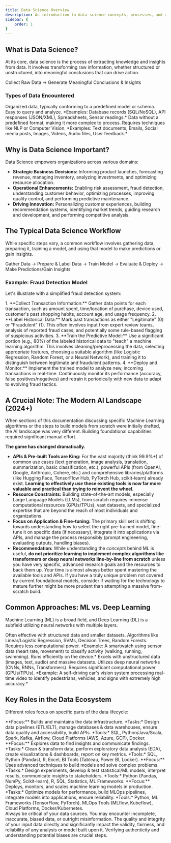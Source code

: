 ```yaml
---
title: Data Science Overview
description: An introduction to data science concepts, processes, and roles.
sidebar: {
    order: 1
}
---
```



## What is Data Science?

At its core, data science is the process of extracting knowledge and insights from data. It involves transforming raw information, whether structured or unstructured, into meaningful conclusions that can drive action.

<Aside type="note" title="Goal">
  Collect Raw Data → Generate Meaningful Conclusions & Insights
</Aside>

### Types of Data Encountered

<CardGrid>
  <Card title="Structured Data" icon="table">
    Organized data, typically conforming to a predefined model or schema. Easy to query and analyze.
    *Examples: Database records (SQL/NoSQL), API responses (JSON/XML), Spreadsheets, Sensor readings.*
  </Card>
  <Card title="Unstructured Data" icon="file-text">
    Data without a predefined format, making it more complex to process. Requires techniques like NLP or Computer Vision.
    *Examples: Text documents, Emails, Social media posts, Images, Videos, Audio files, User feedback.*
  </Card>
</CardGrid>

## Why is Data Science Important?

Data Science empowers organizations across various domains:

-   **Strategic Business Decisions:** Informing product launches, forecasting revenue, managing inventory, analyzing investments, and optimizing resource allocation.
-   **Operational Enhancements:** Enabling risk assessment, fraud detection, understanding customer behavior, optimizing processes, improving quality control, and performing predictive maintenance.
-   **Driving Innovation:** Personalizing customer experiences, building recommendation systems, identifying market trends, guiding research and development, and performing competitive analysis.

## The Typical Data Science Workflow

While specific steps vary, a common workflow involves gathering data, preparing it, training a model, and using that model to make predictions or gain insights.

<Aside type="note" title="General Process">
  Gather Data → Prepare & Label Data → Train Model → Evaluate & Deploy → Make Predictions/Gain Insights
</Aside>

### Example: Fraud Detection Model

Let's illustrate with a simplified fraud detection system:

<Steps>
  1.  **Collect Transaction Information:** Gather data points for each transaction, such as amount spent, time/location of purchase, device used, customer's past shopping habits, account age, and usage frequency.
  2.  **Label Historical Data:** Mark past transactions as either "Legitimate" (0) or "Fraudulent" (1). This often involves input from expert review teams, analysis of reported fraud cases, and potentially some rule-based flagging of suspicious activities.
  3.  **Train the Predictive Model:** Use a significant portion (e.g., 80%) of the labeled historical data to "teach" a machine learning algorithm. This involves cleaning/preprocessing the data, selecting appropriate features, choosing a suitable algorithm (like Logistic Regression, Random Forest, or a Neural Network), and training it to distinguish between legitimate and fraudulent patterns.
  4.  **Deploy and Monitor:** Implement the trained model to analyze new, incoming transactions in real-time. Continuously monitor its performance (accuracy, false positives/negatives) and retrain it periodically with new data to adapt to evolving fraud tactics.
</Steps>

## A Crucial Note: The Modern AI Landscape (2024+)

<Aside type="caution" title="Read This Before Diving Deep!">
  When sections of this documentation discussing specific Machine Learning algorithms or the steps to build models from scratch were initially drafted, the AI landscape was very different. Building foundational capabilities required significant manual effort.

  **The game has changed dramatically.**

  *   **APIs & Pre-built Tools are King:** For the vast majority (think 99.9%+) of common use cases (text generation, image analysis, translation, summarization, basic classification, etc.), powerful APIs (from OpenAI, Google, Anthropic, Cohere, etc.) and comprehensive libraries/platforms (like Hugging Face, TensorFlow Hub, PyTorch Hub, scikit-learn) already exist. **Learning to effectively *use* these existing tools is now far more valuable and practical than trying to reinvent the wheel.**
  *   **Resource Constraints:** Building state-of-the-art models, especially Large Language Models (LLMs), from scratch requires immense computational resources (GPUs/TPUs), vast datasets, and specialized expertise that are beyond the reach of most individuals and organizations.
  *   **Focus on Application & Fine-tuning:** The primary skill set is shifting towards understanding how to select the right pre-trained model, fine-tune it on specific data (if necessary), integrate it into applications via APIs, and manage the process responsibly (prompt engineering, evaluating outputs, handling biases).
  *   **Recommendation:** While understanding the *concepts* behind ML is useful, **do not prioritize learning to implement complex algorithms like transformers or deep neural networks line-by-line from scratch** unless you have very specific, advanced research goals and the resources to back them up. Your time is almost always better spent mastering the available tools and APIs. If you have a truly unique problem not covered by current foundational models, consider if waiting for the technology to mature further might be more prudent than attempting a massive from-scratch build.
</Aside>

## Common Approaches: ML vs. Deep Learning

Machine Learning (ML) is a broad field, and Deep Learning (DL) is a subfield utilizing neural networks with multiple layers.

<CardGrid>
  <Card title="Traditional Machine Learning" icon="cpu">
    Often effective with structured data and smaller datasets. Algorithms like Linear/Logistic Regression, SVMs, Decision Trees, Random Forests. Requires less computational power.
    *Example: A smartwatch using sensor data (heart rate, movement) to classify activity (walking, running, swimming). Runs efficiently on the device.*
  </Card>
  <Card title="Deep Learning" icon="brain">
    Excels with unstructured data (images, text, audio) and massive datasets. Utilizes deep neural networks (CNNs, RNNs, Transformers). Requires significant computational power (GPUs/TPUs).
    *Example: A self-driving car's vision system processing real-time video to identify pedestrians, vehicles, and signs with extremely high accuracy.*
  </Card>
</CardGrid>

## Key Roles in the Data Ecosystem

Different roles focus on specific parts of the data lifecycle:

<CardGrid>
  <Card title="Data Engineer" icon="settings">
    **Focus:** Builds and maintains the data infrastructure.
    *Tasks:* Design data pipelines (ETL/ELT), manage databases & data warehouses, ensure data quality and accessibility, build APIs.
    *Tools:* SQL, Python/Java/Scala, Spark, Kafka, Airflow, Cloud Platforms (AWS, Azure, GCP), Docker.
  </Card>
  <Card title="Data Analyst" icon="chart-bar">
    **Focus:** Explores data to find insights and communicate findings.
    *Tasks:* Clean & transform data, perform exploratory data analysis (EDA), create visualizations & dashboards, report on key metrics.
    *Tools:* SQL, Python (Pandas), R, Excel, BI Tools (Tableau, Power BI, Looker).
  </Card>
  <Card title="Data Scientist" icon="flask">
    **Focus:** Uses advanced techniques to build models and solve complex problems.
    *Tasks:* Design experiments, develop & test statistical/ML models, interpret results, communicate insights to stakeholders.
    *Tools:* Python (Pandas, NumPy, Scikit-learn), R, SQL, Statistics, ML Frameworks.
  </Card>
  <Card title="Machine Learning Engineer" icon="robot">
    **Focus:** Deploys, monitors, and scales machine learning models in production.
    *Tasks:* Optimize models for performance, build MLOps pipelines, integrate models into applications, ensure reliability.
    *Tools:* Python, ML Frameworks (TensorFlow, PyTorch), MLOps Tools (MLflow, Kubeflow), Cloud Platforms, Docker/Kubernetes.
  </Card>
</CardGrid>

<Aside type="danger" title="Caution: Data Quality and Bias">
  Always be critical of your data sources. You may encounter incomplete, inaccurate, biased data, or outright misinformation. The quality and integrity of your input data directly and significantly impact the validity, fairness, and reliability of any analysis or model built upon it. Verifying authenticity and understanding potential biases are crucial steps.
</Aside>